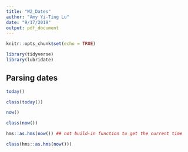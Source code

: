 ```yaml
---
title: "W2_Dates"
author: "Amy Yi-Ting Lu"
date: "9/17/2019"
output: pdf_document
---
```


```r
knitr::opts_chunk$set(echo = TRUE)
```

```r

library(tidyverse)
library(lubridate)

```

## Parsing dates

```r

today()

class(today())

now()

class(now())

hms::as.hms(now()) ## not build-in function to get the current time

class(hms::as.hms(now()))

```













